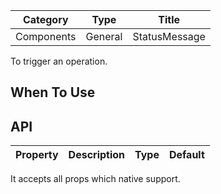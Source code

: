 
| Category   | Type    | Title  |
| ---------- | ------- | ------ |
| Components | General | StatusMessage |

To trigger an operation.

## When To Use



## API

| Property | Description                                           | Type                                   | Default    | 
| -------- | ----------------------------------------------------- | -------------------------------------- | ---------- | 

It accepts all props which native support.
